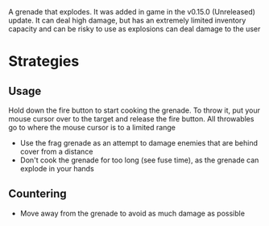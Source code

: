 <Stub />
A grenade that explodes. It was added in game in the v0.15.0 (Unreleased) update. It can deal high damage, but has an extremely limited inventory capacity and can be risky to use as explosions can deal damage to the user

# Strategies

## Usage

Hold down the fire button to start cooking the grenade. To throw it, put your mouse cursor over to the target and release the fire button. All throwables go to where the mouse cursor is to a limited range

- Use the frag grenade as an attempt to damage enemies that are behind cover from a distance
- Don't cook the grenade for too long (see fuse time), as the grenade can explode in your hands

## Countering

- Move away from the grenade to avoid as much damage as possible